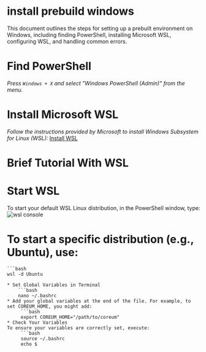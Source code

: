 # install prebuild windows

This document outlines the steps for setting up a prebuilt environment on Windows, including finding PowerShell, installing Microsoft WSL, configuring WSL, and handling common errors.

# Find PowerShell

*Press `Windows + X` and select "Windows PowerShell (Admin)" from the menu.*

# Install Microsoft WSL

*Follow the instructions provided by Microsoft to install Windows Subsystem for Linux (WSL):* [Install WSL](https://learn.microsoft.com/en-us/windows/wsl/install)

# Brief Tutorial With WSL

# Start WSL

To start your default WSL Linux distribution, in the PowerShell window, type:
<img className="w-500 max-w-full h=400 mb-10" src="images/tutorials/get-started/Windows.png" alt="wsl console" />

# To start a specific distribution (e.g., Ubuntu), use:
    ```bash
    wsl -d Ubuntu
```
* Set Global Variables in Terminal
    ```bash
    nano ~/.bashrc
* Add your global variables at the end of the file. For example, to set COREUM_HOME, you might add:
     ```bash
     export COREUM_HOME="/path/to/coreum"
* Check Your Variables
To ensure your variables are correctly set, execute:
     ```bash
     source ~/.bashrc
     echo $
